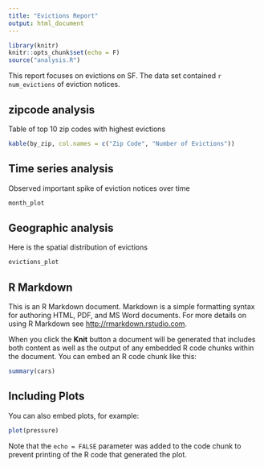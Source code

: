 ```yaml
---
title: "Evictions Report"
output: html_document
---
```


```r
library(knitr)
knitr::opts_chunk$set(echo = F)
source("analysis.R")
```

This report focuses on evictions on SF. The data set contained `r num_evictions` of eviction notices. 

## zipcode analysis
Table of top 10 zip codes with highest evictions

```r
kable(by_zip, col.names = c("Zip Code", "Number of Evictions")) 
```

## Time series analysis
Observed important spike of eviction notices over time

```r
month_plot
```

## Geographic analysis
Here is the spatial distribution of evictions

```r
evictions_plot
```

## R Markdown

This is an R Markdown document. Markdown is a simple formatting syntax for authoring HTML, PDF, and MS Word documents. For more details on using R Markdown see <http://rmarkdown.rstudio.com>.

When you click the **Knit** button a document will be generated that includes both content as well as the output of any embedded R code chunks within the document. You can embed an R code chunk like this:

```r
summary(cars)
```

## Including Plots

You can also embed plots, for example:

```r
plot(pressure)
```

Note that the `echo = FALSE` parameter was added to the code chunk to prevent printing of the R code that generated the plot.
